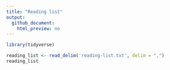 ```yaml
---
title: "Reading list"
output:
  github_document:
    html_preview: no
---
```


```r
library(tidyverse)
```

```r
reading_list <- read_delim('reading-list.txt', delim = ",")
reading_list
```

